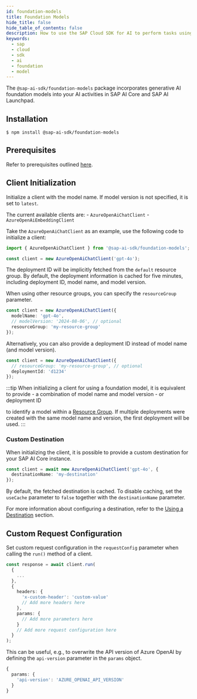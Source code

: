```yaml
---
id: foundation-models
title: Foundation Models
hide_title: false
hide_table_of_contents: false
description: How to use the SAP Cloud SDK for AI to perform tasks using foundation models deployed on SAP AI Core.
keywords:
  - sap
  - cloud
  - sdk
  - ai
  - foundation
  - model
---
```


The `@sap-ai-sdk/foundation-models` package incorporates generative AI foundation models into your AI activities in SAP AI Core and SAP AI Launchpad.

## Installation

```
$ npm install @sap-ai-sdk/foundation-models
```

## Prerequisites

Refer to prerequisites outlined [here](./overview-cloud-sdk-for-ai-js#prerequisites).

## Client Initialization

Initialize a client with the model name.
If model version is not specified, it is set to `latest`.

The current available clients are: - `AzureOpenAiChatClient` - `AzureOpenAiEmbeddingClient`

Take the `AzureOpenAiChatClient` as an example, use the following code to initialize a client:

```ts
import { AzureOpenAiChatClient } from '@sap-ai-sdk/foundation-models';

const client = new AzureOpenAiChatClient('gpt-4o');
```

The deployment ID will be implicitly fetched from the `default` resource group.
By default, the deployment information is cached for five minutes, including deployment ID, model name, and model version.

When using other resource groups, you can specify the `resourceGroup` parameter.

```ts
const client = new AzureOpenAiChatClient({
  modelName: 'gpt-4o',
  // modelVersion: '2024-08-06', // optional
  resourceGroup: 'my-resource-group'
});
```

Alternatively, you can also provide a deployment ID instead of model name (and model version).

```ts
const client = new AzureOpenAiChatClient({
  // resourceGroup: 'my-resource-group', // optional
  deploymentId: 'd1234'
});
```

:::tip
When initializing a client for using a foundation model, it is equivalent to provide - a combination of model name and model version - or deployment ID

to identify a model within a [Resource Group](https://help.sap.com/docs/sap-ai-core/sap-ai-core-service-guide/resource-groups?q=resource+group).
If multiple deployments were created with the same model name and version, the first deployment will be used.
:::

### Custom Destination

When initializing the client, it is possible to provide a custom destination for your SAP AI Core instance.

```ts
const client = await new AzureOpenAiChatClient('gpt-4o', {
  destinationName: 'my-destination'
});
```

By default, the fetched destination is cached.
To disable caching, set the `useCache` parameter to `false` together with the `destinationName` parameter.

For more information about configuring a destination, refer to the [Using a Destination](./connecting-to-ai-core#using-a-destination) section.

## Custom Request Configuration

Set custom request configuration in the `requestConfig` parameter when calling the `run()` method of a client.

```ts
const response = await client.run(
  {
    ...
  },
  {
    headers: {
      'x-custom-header': 'custom-value'
      // Add more headers here
    },
    params: {
      // Add more parameters here
    }
    // Add more request configuration here
  }
);
```

This can be useful, e.g., to overwrite the API version of Azure OpenAI by defining the `api-version` parameter in the `params` object.

```ts
{
  params: {
    'api-version': 'AZURE_OPENAI_API_VERSION'
  }
}
```

